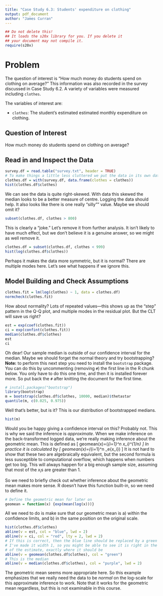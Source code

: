 ```yaml
---
title: "Case Study 6.3: Students' expenditure on clothing"
output: pdf_document
author: "James Curran"
---
```

```r
## Do not delete this!
## It loads the s20x library for you. If you delete it 
## your document may not compile it.
require(s20x)
```

# Problem
The question of interest is "How much money do students spend on clothing on average?" This information was also recorded in the survey discussed in Case Study 6.2. A variety of variables were measured including `clothes`.

The variables of interest are:

* `clothes`: The student's estimated estimated monthly expenditure on clothing.

## Question of Interest
How much money do students spend on clothing on average?

## Read in and Inspect the Data
```r
survey.df = read.table("survey.txt", header = TRUE)
# To make things a little less cluttered we put the data in its own dataframe.
clothes.df = with(survey.df, data.frame(clothes = clothes))
hist(clothes.df$clothes)
```

We can see the data is quite right-skewed. With data this skewed the median looks to be a better measure of centre. Logging the data should help. It also looks like there is one really "silly"" value. Maybe we should omit it?

```r
subset(clothes.df, clothes > 800)
```

This is clearly a "joke." Let's remove it from further analysis. It isn't likely to have much effect, but we don't believe it is a genuine answer, so we might as well remove it.

```r
clothes.df = subset(clothes.df, clothes < 999)
hist(log(clothes.df$clothes))
```

Perhaps it makes the data more symmetric, but it is normal? There are multiple modes here. Let's see what happens if we ignore this.

## Model Building and Check Assumptions
```r
clothes.fit = lm(log(clothes) ~ 1, data = clothes.df)
normcheck(clothes.fit)
```

How about normality? Lots of repeated values---this shows up as the "step" pattern in the Q-Q plot, and multiple modes in the residual plot. But the CLT will save us right?

```r
est = exp(coef(clothes.fit))
ci = exp(confint(clothes.fit))
median(clothes.df$clothes)
est
ci
```

Oh dear! Our sample median is outside of our confidence interval for the median. Maybe we should forget the normal theory and try bootstrapping? **Note:** to perform this next step you need to install the `bootstrap` package. You can do this by uncommenting (removing `#`) the first line in the R chunk below. You only have to do this one time, and then it is installed forever more. So put back the `#` after knitting the document for the first time.

```r
# install.packages("bootstrap")
library(bootstrap)
m = bootstrap(clothes.df$clothes, 10000, median)$thetastar
quantile(m, c(0.025, 0.975))
```

Well that's better, but is it? This is our distribution of bootstrapped medians.

```r
hist(m)
```

Would you be happy giving a confidence interval on this? Probably not. This is why we said the inference is *approximate*. When we make inference on the back-transformed logged data, we're really making inference about the geometric mean. This is defined as
\[
geomean(x)=\left(\prod_{i=1}^n x_i\right)^{1/n}
\]
In practice it is calculated by
\[
geomean(x)=\exp\left(\frac{1}{n}\sum_{i=1}^n \log_e{x_i}\right)
\]
It is not hard to show that these two are algebraically equivalent, but the second formula is less susceptible to computational overflow, which happens when numbers get too big. This will always happen for a big enough sample size, assuming that most of the $x_i$s are greater than 1.

So we need to briefly check out whether inference about the geometric mean makes more sense. R doesn't have this function built-in, so we need to define it.

```r
# Define the geometric mean for later on
geomean = function(x) {exp(mean(log(x)))}
```

All we need to do is make sure that our geometric mean is a) within the confidence limits, and b) in the same position on the original scale.

```r
hist(clothes.df$clothes)
abline(v = est, col = "blue", lwd = 2)
abline(v = ci, col = "red", lty = 2, lwd = 2)
# If this is correct, then the blue line should be replaced by a green line
# I've made it width 1, so you might be able to see it is right in the middle
# of the estimate, exactly where it should be
abline(v = geomean(clothes.df$clothes), col = "green")
# This is the median
abline(v = median(clothes.df$clothes), col = "purple", lwd = 2)
```

The geometric mean seems more appropriate here. So this example emphasizes that we really need the data to be *normal* on the log-scale for this approximate inference to work. Note that it works for the geometric mean regardless, but this is not examinable in this course.

